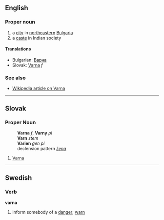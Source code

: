==English==

===Proper noun===

# a [[city]] in [[northeastern]] [[Bulgaria]]
# a [[caste]] in Indian society

====Translations====

*Bulgarian: [[Варна]]
*Slovak: [[Varna#Slovak|Varna]] ''f''

===See also===

*[[w:Varna|Wikipedia article on Varna]]

----

== Slovak ==
=== Proper Noun ===
:'''Varna''' ''f'', '''Varny''' ''pl''
:'''Varn''' ''stem''
:'''Varien''' ''gen pl''
:declension pattern ''[[Slovak declension pattern žena|žena]]''
# [[Varna#English|Varna]]
----
==Swedish==
===Verb===
'''varna''' 

# Inform somebody of a [[danger]]; [[warn]]